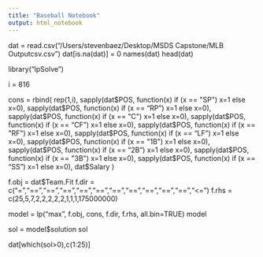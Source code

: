 ```yaml
---
title: "Baseball Notebook"
output: html_notebook
---
```

dat = read.csv("/Users/stevenbaez/Desktop/MSDS Capstone/MLB Outputcsv.csv")
dat[is.na(dat)] = 0
names(dat)
head(dat)

library("lpSolve")

i = 816

cons = rbind(
  rep(1,i), 
  sapply(dat$POS, function(x) if (x == "SP") x=1 else x=0), 
  sapply(dat$POS, function(x) if (x == "RP") x=1 else x=0), 
  sapply(dat$POS, function(x) if (x == "C") x=1 else x=0), 
  sapply(dat$POS, function(x) if (x == "CF") x=1 else x=0),
  sapply(dat$POS, function(x) if (x == "RF") x=1 else x=0),
  sapply(dat$POS, function(x) if (x == "LF") x=1 else x=0),
  sapply(dat$POS, function(x) if (x == "1B") x=1 else x=0), 
  sapply(dat$POS, function(x) if (x == "2B") x=1 else x=0), 
  sapply(dat$POS, function(x) if (x == "3B") x=1 else x=0), 
  sapply(dat$POS, function(x) if (x == "SS") x=1 else x=0),
  dat$Salary
)

f.obj = dat$Team.Fit
f.dir = c("=","==","==","==","==","==","==","==","==","==","==","<=")
f.rhs = c(25,5,7,2,2,2,2,2,1,1,1,175000000)


model = lp("max", f.obj, cons, f.dir, f.rhs, all.bin=TRUE)
model


sol = model$solution
sol

dat[which(sol>0),c(1:25)]
